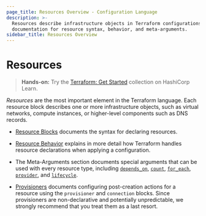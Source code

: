 ```yaml
---
page_title: Resources Overview - Configuration Language
description: >-
  Resources describe infrastructure objects in Terraform configurations. Find
  documentation for resource syntax, behavior, and meta-arguments.
sidebar_title: Resources Overview
---
```


# Resources

> **Hands-on:** Try the [Terraform: Get Started](https://learn.hashicorp.com/collections/terraform/aws-get-started?utm_source=WEBSITE&utm_medium=WEB_IO&utm_offer=ARTICLE_PAGE&utm_content=DOCS) collection on HashiCorp Learn.

_Resources_ are the most important element in the Terraform language.
Each resource block describes one or more infrastructure objects, such
as virtual networks, compute instances, or higher-level components such
as DNS records.

- [Resource Blocks](/language/resources/syntax) documents
  the syntax for declaring resources.

- [Resource Behavior](/language/resources/behavior) explains in
  more detail how Terraform handles resource declarations when applying a
  configuration.

- The Meta-Arguments section documents special arguments that can be used with
  every resource type, including
  [`depends_on`](/language/meta-arguments/depends_on),
  [`count`](/language/meta-arguments/count),
  [`for_each`](/language/meta-arguments/for_each),
  [`provider`](/language/meta-arguments/resource-provider),
  and [`lifecycle`](/language/meta-arguments/lifecycle).

- [Provisioners](/language/resources/provisioners/)
  documents configuring post-creation actions for a resource using the
  `provisioner` and `connection` blocks. Since provisioners are non-declarative
  and potentially unpredictable, we strongly recommend that you treat them as a
  last resort.
